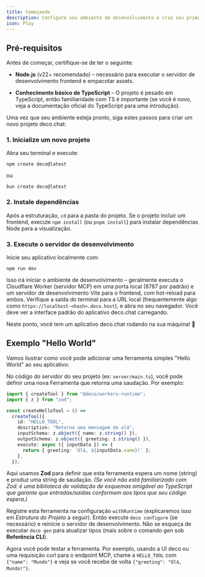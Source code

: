 ```yaml
---
title: Começando
description: Configure seu ambiente de desenvolvimento e crie seu primeiro projeto deco.chat
icon: Play
---
```


## Pré-requisitos

Antes de começar, certifique-se de ter o seguinte:

- **Node.js** (v22+ recomendado) – necessário para executar o servidor de desenvolvimento frontend e empacotar assets.

- **Conhecimento básico de TypeScript** – O projeto é pesado em TypeScript, então familiaridade com TS é importante (se você é novo, veja a documentação oficial do TypeScript para uma introdução).

Uma vez que seu ambiente esteja pronto, siga estes passos para criar um novo projeto deco.chat:

### 1. Inicialize um novo projeto

Abra seu terminal e execute:

```shell
npm create deco@latest
```

ou

```shell
bun create deco@latest
```

### 2. Instale dependências

Após a estruturação, `cd` para a pasta do projeto. Se o projeto incluir um frontend, execute `npm install` (ou `pnpm install`) para instalar dependências Node para a visualização.

### 3. Execute o servidor de desenvolvimento

Inicie seu aplicativo localmente com:

```shell
npm run dev
```

Isso irá iniciar o ambiente de desenvolvimento – geralmente executa o Cloudflare Worker (servidor MCP) em uma porta local (8787 por padrão) e um servidor de desenvolvimento Vite para o frontend, com hot-reload para ambos. Verifique a saída do terminal para a URL local (frequentemente algo como `https://localhost-<hash>.deco.host`), e abra no seu navegador. Você deve ver a interface padrão do aplicativo deco.chat carregando.

Neste ponto, você tem um aplicativo deco.chat rodando na sua máquina! 🎉

## Exemplo "Hello World"

Vamos ilustrar como você pode adicionar uma ferramenta simples "Hello World" ao seu aplicativo:

No código do servidor do seu projeto (ex: `server/main.ts`), você pode definir uma nova Ferramenta que retorna uma saudação. Por exemplo:

```ts
import { createTool } from "@deco/workers-runtime";
import { z } from "zod";

const createHelloTool = () =>
  createTool({
    id: "HELLO_TOOL",
    description: "Retorna uma mensagem de olá",
    inputSchema: z.object({ name: z.string() }),
    outputSchema: z.object({ greeting: z.string() }),
    execute: async ({ inputData }) => {
      return { greeting: `Olá, ${inputData.name}!` };
    },
  });
```

Aqui usamos **Zod** para definir que esta ferramenta espera um nome (string) e produz uma string de saudação. _(Se você não está familiarizado com Zod: é uma biblioteca de validação de esquemas amigável ao TypeScript que garante que entradas/saídas conformem aos tipos que seu código espera.)_

Registre esta ferramenta na configuração `withRuntime` (explicaremos isso em _Estrutura do Projeto_ a seguir). Então execute `deco configure` (se necessário) e reinicie o servidor de desenvolvimento. Não se esqueça de executar `deco gen` para atualizar tipos (mais sobre o comando gen sob **Referência CLI**).

Agora você pode testar a ferramenta. Por exemplo, usando a UI deco ou uma requisição curl para o endpoint MCP, chame a `HELLO_TOOL` com `{"name": "Mundo"}` e veja se você recebe de volta `{"greeting": "Olá, Mundo!"}`.
